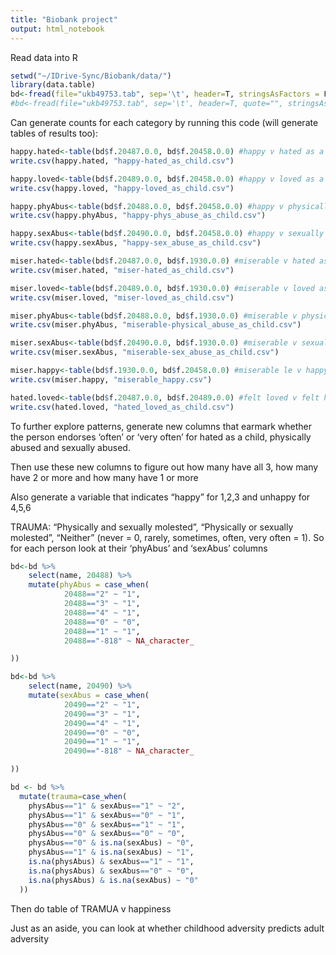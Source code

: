 ```yaml
---
title: "Biobank project"
output: html_notebook
---
```


Read data into R
```r
setwd("~/IDrive-Sync/Biobank/data/")
library(data.table)
bd<-fread(file="ukb49753.tab", sep='\t', header=T, stringsAsFactors = F)
#bd<-fread(file="ukb49753.tab", sep='\t', header=T, quote="", stringsAsFactors = F) #In response to: Found and resolved improper quoting out-of-sample. First healed line 84910. If the fields are not quoted (e.g. field separator does not appear within any field), try quote="" to avoid this warning.
```

Can generate counts for each category by running this code (will generate tables of results too):

```r
happy.hated<-table(bd$f.20487.0.0, bd$f.20458.0.0) #happy v hated as a child
write.csv(happy.hated, "happy-hated_as_child.csv")

happy.loved<-table(bd$f.20489.0.0, bd$f.20458.0.0) #happy v loved as a child
write.csv(happy.loved, "happy-loved_as_child.csv")

happy.phyAbus<-table(bd$f.20488.0.0, bd$f.20458.0.0) #happy v physically abused as child
write.csv(happy.phyAbus, "happy-phys_abuse_as_child.csv")

happy.sexAbus<-table(bd$f.20490.0.0, bd$f.20458.0.0) #happy v sexually abused as a child
write.csv(happy.sexAbus, "happy-sex_abuse_as_child.csv")

miser.hated<-table(bd$f.20487.0.0, bd$f.1930.0.0) #miserable v hated as a child
write.csv(miser.hated, "miser-hated_as_child.csv")

miser.loved<-table(bd$f.20489.0.0, bd$f.1930.0.0) #miserable v loved as a child
write.csv(miser.loved, "miser-loved_as_child.csv")

miser.phyAbus<-table(bd$f.20488.0.0, bd$f.1930.0.0) #miserable v physically abused as child
write.csv(miser.phyAbus, "miserable-physical_abuse_as_child.csv")

miser.sexAbus<-table(bd$f.20490.0.0, bd$f.1930.0.0) #miserable v sexually abused as a child
write.csv(miser.sexAbus, "miserable-sex_abuse_as_child.csv")

miser.happy<-table(bd$f.1930.0.0, bd$f.20458.0.0) #miserable le v happy
write.csv(miser.happy, "miserable_happy.csv")

hated.loved<-table(bd$f.20487.0.0, bd$f.20489.0.0) #felt loved v felt hated
write.csv(hated.loved, "hated_loved_as_child.csv")
```

To further explore patterns, generate new columns that earmark whether the person endorses 'often' or 'very often' for hated as a child, physically abused and sexually abused.


Then use these new columns to figure out how many have all 3, how many have 2 or more and how many have 1 or more


Also generate a variable that indicates "happy" for 1,2,3 and unhappy for 4,5,6


TRAUMA: "Physically and sexually molested", "Physically or sexually molested", "Neither" (never = 0, rarely, sometimes, often, very often = 1). So for each person look at their 'phyAbus' and 'sexAbus' columns

```r
bd<-bd %>% 
	select(name, 20488) %>%
	mutate(phyAbus = case_when(
			20488=="2" ~ "1",
			20488=="3" ~ "1",
			20488=="4" ~ "1",
			20488=="0" ~ "0",
			20488=="1" ~ "1",
			20488=="-818" ~ NA_character_

))
```



```r
bd<-bd %>% 
	select(name, 20490) %>%
	mutate(sexAbus = case_when(
			20490=="2" ~ "1",
			20490=="3" ~ "1",
			20490=="4" ~ "1",
			20490=="0" ~ "0",
			20490=="1" ~ "1",
			20490=="-818" ~ NA_character_

))
```



```r
bd <- bd %>%
  mutate(trauma=case_when(
    physAbus=="1" & sexAbus=="1" ~ "2",
    physAbus=="1" & sexAbus=="0" ~ "1",
    physAbus=="0" & sexAbus=="1" ~ "1",
    physAbus=="0" & sexAbus=="0" ~ "0",
    physAbus=="0" & is.na(sexAbus) ~ "0",
    physAbus=="1" & is.na(sexAbus) ~ "1",
    is.na(physAbus) & sexAbus=="1" ~ "1",
    is.na(physAbus) & sexAbus=="0" ~ "0",
    is.na(physAbus) & is.na(sexAbus) ~ "0"
  ))
```


Then do table of TRAMUA v happiness


Just as an aside, you can look at whether childhood adversity predicts adult adversity

